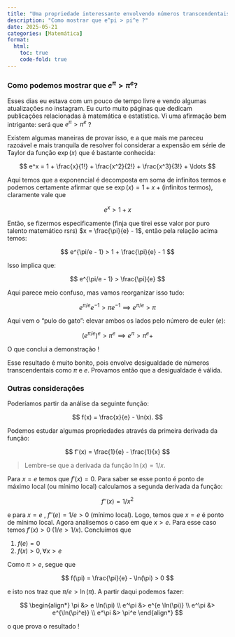 ```yaml
---
title: "Uma propriedade interessante envolvendo números transcendentais"
description: "Como mostrar que e^pi > pi^e ?"
date: 2025-05-21
categories: [Matemática]
format:
  html:
    toc: true
    code-fold: true
---
```


### Como podemos mostrar que $e^\pi > \pi^e ?$ 

Esses dias eu estava com um pouco de tempo livre e vendo algumas atualizações no instagram. Eu curto muito páginas que dedicam publicações relacionadas à matemática e estatística.
Vi uma afirmação bem intrigante: será que $e^\pi > \pi^e$ ? 

Existem algumas maneiras de provar isso, e a que mais me pareceu razoável e mais 
tranquila de resolver foi considerar a expensão em série de Taylor da função $\exp(x)$ que é bastante conhecida: 

$$
e^x = 1 + \frac{x}{1!} + \frac{x^2}{2!} + \frac{x^3}{3!} + \ldots
$$

Aqui temos que a exponencial é decomposta em soma de infinitos termos e podemos certamente afirmar que se $\exp(x) = 1 + x + (\text{infinitos termos})$, claramente vale que 

$$
e^x > 1 + x
$$

Então, se fizermos especificamente (finja que tirei esse valor por puro talento matemático rsrs) $x = \frac{\pi}{e} - 1$, então pela relação acima temos: 

$$
e^{\pi/e - 1} > 1 + \frac{\pi}{e} - 1 
$$

Isso implica que: 

$$
e^{\pi/e - 1} > \frac{\pi}{e} 
$$

Aqui parece meio confuso, mas vamos reorganizar isso tudo: 

$$
e^{\pi/e} e^{-1} > \pi e^{-1} \implies e^{\pi/e} > \pi
$$

Aqui vem o "pulo do gato": elevar ambos os lados pelo número de euler ($e$): 

$$
(e^{\pi/e})^e > \pi^e \implies e^\pi > \pi^e 
+$$

O que conclui a demonstração !

Esse resultado é muito bonito, pois envolve desigualdade de números transcendentais como $\pi$ e $e$. Provamos então que a desigualdade é válida. 

### Outras considerações

Poderíamos partir da análise da seguinte função: 

$$
f(x) = \frac{x}{e} - \ln(x). 
$$

Podemos estudar algumas propriedades através da primeira derivada da função: 

$$
f'(x) = \frac{1}{e} - \frac{1}{x} 
$$

> Lembre-se que a derivada da função $\ln(x) = 1/x$. 

Para $x = e$ temos que $f'(x) = 0$. Para saber se esse ponto é ponto de máximo local (ou mínimo local) calculamos a segunda derivada da função: 

$$
f''(x) = 1/x^2
$$

e para $x = e$ , $f''(e) = 1/e > 0$ (mínimo local). Logo, temos que $x = e$ é ponto de mínimo local. Agora analisemos o caso em que $x > e$. Para esse caso 
temos $f'(x) > 0$ ($1/e > 1/x$). Concluímos que 

1. $f(e) = 0$
2. $f(x) > 0, \forall x > e$

Como $\pi > e$, segue que 

$$
f(\pi)  = \frac{\pi}{e} - \ln(\pi) > 0 
$$

e isto nos traz que $\pi / e > \ln(\pi)$. A partir daqui podemos fazer: 


$$
\begin{align*}
\pi &> e \ln(\pi) \\
e^\pi &> e^{e \ln(\pi)} \\ 
e^\pi &> e^{\ln(\pi^e)} \\ 
e^\pi &> \pi^e
\end{align*}
$$

o que prova o resultado ! 